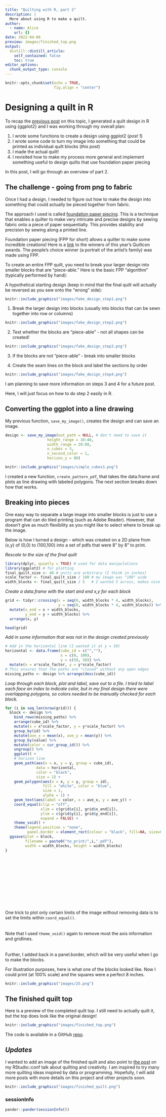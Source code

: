 ```yaml
---
title: "Quilting with R, part 2"
description: |
  More about using R to make a quilt.
author:
  - name: Alice
    url: {}
date: 2022-04-06
preview: images/finished_top.png
output:
  distill::distill_article:
    self_contained: false
    toc: true
editor_options: 
  chunk_output_type: console
---
```


```r
knitr::opts_chunk$set(echo = TRUE,
                      fig.align = "center")
```

# Designing a quilt in R

To recap the [previous
post](https://awalsh17.github.io/posts/2022-03-24-quilting-with-r/) on
this topic, I generated a quilt design in R using {ggplot2} and I was
working through my overall plan:

1.  I wrote some functions to create a design using ggplot2 (*post 1*)
2.  I wrote some code to turn my image into something that could be
    printed as individual quilt blocks (*this post*)
3.  I made the actual quilt!
4.  I revisited how to make my process more general and implement
    something useful to design quilts that use foundation paper piecing

In this post, I will go through an overview of part 2.

## The challenge - going from png to fabric

Once I had a design, I needed to figure out how to make the design into
something that could actually be pieced together from fabric.

The approach I used is called [foundation paper
piecing](https://web.stanford.edu/~mleake/projects/paperpiecing/). This
is a technique that enables a quilter to make very intricate and precise
designs by sewing fabric onto a piece of paper sequentially. This
provides stability and precision by sewing along a printed line.

Foundation paper piecing (FPP for short) allows a quilter to make some
incredible creations! Here is a
[link](https://www.quiltcon.com/quiltcon-2022-winners/) to the winners
of this year's Quiltcon awards. The people's choice winner (a portrait
of the artist's family) was made using FPP.

To create an entire FPP quilt, you need to break your larger design into
smaller blocks that are "piece-able." Here is the basic FPP "algorithm"
(typically performed by hand):

A hypothetical starting design (keep in mind that the final quilt will actually be reversed as you sew onto the "wrong" side):

```r
knitr::include_graphics("images/fake_design_step1.png")
```

1.  Break the larger design into blocks (usually into blocks that can be
    sewn together into row or columns)

```r
knitr::include_graphics("images/fake_design_step2.png")
```

2.  Test whether the blocks are "piece-able" - not all shapes can be
    created!

```r
knitr::include_graphics("images/fake_design_step3.png")
```

3.  If the blocks are not "piece-able" - break into smaller blocks

4.  Create the seam lines on the block and label the sections by order

```r
knitr::include_graphics("images/fake_design_step4.png")
```

I am planning to save more information on steps 3 and 4 for a future
post.

Here, I will just focus on how to do step 2 easily in R.

## Converting the ggplot into a line drawing

My previous function, `save_my_image()`, creates the design and can save an image.

```r
design <- save_my_image(out_path = NULL, # don't need to save it
                   height_range = 10:40,
                   width_range = 20:80,
                   n_cubes = 3, 
                   n_second_color = 1,
                   horizon_y = 80)
```

```r
knitr::include_graphics("images/simple_cubes3.png")
```

I created a new function, `create_pattern_pdf`, that takes the data.frame and plots as line drawing with labeled polygons. The next section breaks down how that works.

## Breaking into pieces

One easy way to separate a large image into smaller blocks is just to
use a program that can do tiled printing (such as Adobe Reader).
However, that doesn't give as much flexibility as you might like to
select where to break up the image.

Below is how I turned a design - which was created on a 2D plane from
(x,y) of (0,0) to (100,100) into a set of pdfs that were 8" by 8" to
print.

*Rescale to the size of the final quilt*

```r
library(dplyr, quietly = TRUE) # used for data manipulations
library(ggplot2) # for plotting
final_quilt_size <- 40 # units are arbitrary (I think in inches)
scale_factor <- final_quilt_size / 100 # my image was "100" wide
width_blocks <- final_quilt_size / 5   # I wanted 5 across, makes nice 8"
```

*Create a data.frame with the start and end x,y for each block*
```r
grid <- tidyr::crossing(x = seq(0, width_blocks * 4, width_blocks),
                        y = seq(0, width_blocks * 4, width_blocks)) %>%
  mutate(x_end = x + width_blocks,
         y_end = y + width_blocks) %>%
  arrange(x, y)

head(grid)
```

*Add in some information that was not in the design created previously*
```r
# Add in the horizontal line (I wanted it at y = 50)
horizontal <- data.frame(cube_id = c("",""),
                         x = c(0, 100),
                         y = c(50, 50)) %>%
  mutate(x = x*scale_factor, y = y*scale_factor)
# This ensures that the paths are "closed" without any open edges
missing_paths <- design %>% arrange(desc(cube_id))
```

*Loop through each block, plot and label, save out to a file. I tried to label each face an index to indicate color, but in my final design there were overlapping polygons, so colors needed to be manually checked for each block.*

```r
for (i in seq_len(nrow(grid))) {
  block <- design %>%
    bind_rows(missing_paths) %>%
    arrange(cube_id) %>%
    mutate(x = x*scale_factor, y = y*scale_factor) %>%
    group_by(id) %>%
    mutate(ave_x = mean(x), ave_y = mean(y)) %>%
    group_by(value) %>%
    mutate(color = cur_group_id()) %>%
    ungroup() %>%
    ggplot() +
    # horizon line
    geom_path(aes(x = x, y = y, group = cube_id),
              data = horizontal,
              color = "black",
              size = 1) +
    geom_polygon(aes(x = x, y = y, group = id),
                 fill = "white", color = "blue",
                 size = 1,
                 alpha = 1) +
    geom_text(aes(label = color, x = ave_x, y = ave_y)) +
    coord_equal(clip = "off",
                xlim = c(grid$x[i], grid$x_end[i]),
                ylim = c(grid$y[i], grid$y_end[i]),
                expand = FALSE) +
    theme_void() +
    theme(legend.position = "none",
          panel.border = element_rect(colour = "black", fill=NA, size=0.5))
  ggsave(plot = block,
         filename = paste0("to_print/",i,".pdf"),
         width = width_blocks, height = width_blocks)
}
```

<aside>
<br>
<br>
<br>
<br>
<br>
<br>
<br>
<br>
<br>
<br>
One trick to plot only certain limits of the image *without* removing data is to set the limits within `coord_equal()`.
<br>
<br>
<br>
Note that I used `theme_void()` again to remove most the axis information and gridlines. 
<br>
<br>
<br>
Further, I added back in a panel.border, which will be very useful when I go to make the blocks. 
</aside>

For illustration purposes, here is what one of the blocks looked like.
Now I could print (at 100% scale) and the squares were a perfect 8 inches.

```r
knitr::include_graphics("images/25.png")
```

## The finished quilt top

Here is a preview of the completed quilt top. 
I still need to actually quilt it, but the top does look like the original design! 

```r
knitr::include_graphics("images/finished_top.png")
```

The code is available in a GitHub
[repo](https://github.com/awalsh17/quiltR).

## *Updates*

I wanted to add an image of the finished quilt and also point to [the post](https://awalsh17.github.io/posts/2022-07-26-rstudio-conference-talk-2022/) on my RStudio::conf talk about quilting and creativity. I am inspired to try many more quilting ideas inspired by data or programming. Hopefully, I will add more posts with more details on this project and other projects soon.

```r
knitr::include_graphics("images/finished_quilt.png")
```

### sessionInfo {.appendix}

```r
pander::pander(sessionInfo())
```
